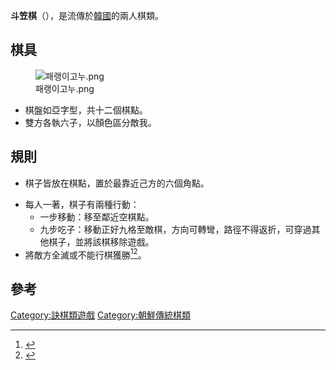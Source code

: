 '''斗笠棋'''（{{lang-ko|패랭이고누}}），是流傳於[[韓國|韓國]]的兩人棋類。

==棋具==
[[File:패랭이고누.png|thumb]]
*棋盤如亞字型，共十二個棋點。
*雙方各執六子，以顏色區分敵我。

==規則==

*棋子皆放在棋點，置於最靠近己方的六個角點。

*每人一著，棋子有兩種行動：
**一步移動：移至鄰近空棋點。
**九步吃子：移動正好九格至敵棋，方向可轉彎，路徑不得返折，可穿過其他棋子，並將該棋移除遊戲。
*將敵方全滅或不能行棋獲勝<ref>{{Cite web |url=http://www.culturecontent.com/content/contentView.do?search_div=CP_THE&search_div_id=CP_THE013&cp_code=cp0205&index_id=cp02050034&content_id=cp020500340001&print=Y |title=고누 - 문화콘텐츠닷컴 |access-date=2013-04-13 |archive-date=2016-03-04 |archive-url=https://web.archive.org/web/20160304190021/http://www.culturecontent.com/content/contentView.do?search_div=CP_THE&search_div_id=CP_THE013&cp_code=cp0205&index_id=cp02050034&content_id=cp020500340001&print=Y |dead-url=no }}</ref><ref>{{Cite web |url=http://www.nol2.com/?mid=tongil&listStyle=gallery&document_srl=378 |title=통일놀이 - <9월의 통일 놀이 - 꼬니> |access-date=2013-04-13 |archive-date=2016-03-04 |archive-url=https://web.archive.org/web/20160304202244/http://www.nol2.com/?mid=tongil&listStyle=gallery&document_srl=378 |dead-url=no }}</ref>。

==參考==
<div class="references-small">
<references/>
</div>

[[Category:訣棋類遊戲|Category:訣棋類遊戲]]
[[Category:朝鮮傳統棋類|Category:朝鮮傳統棋類]]